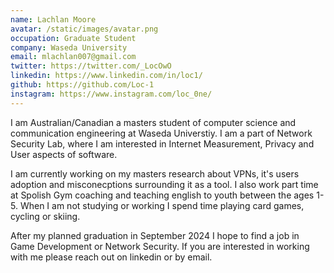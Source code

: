 ```yaml
---
name: Lachlan Moore
avatar: /static/images/avatar.png
occupation: Graduate Student
company: Waseda University
email: mlachlan007@gmail.com
twitter: https://twitter.com/_LocOwO
linkedin: https://www.linkedin.com/in/loc1/
github: https://github.com/Loc-1
instagram: https://www.instagram.com/loc_0ne/
---
```


I am Australian/Canadian a masters student of computer science and communication engineering at Waseda Universtiy. I am a part of Network Security Lab, where I am interested in Internet Measurement, Privacy and User aspects of software.

I am currently working on my masters research about VPNs, it's users adoption and misconecptions surrounding it as a tool. I also work part time at Spolish Gym coaching and teaching english to youth between the ages 1-5. When I am not studying or working I spend time playing card games, cycling or skiing.

After my planned graduation in September 2024 I hope to find a job in Game Development or Network Security. If you are interested in working with me please reach out on linkedin or by email.

